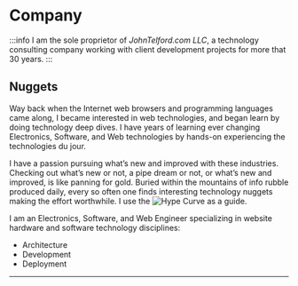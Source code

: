 # Company

:::info
I am the sole proprietor of _JohnTelford.com LLC_, a technology consulting company working with client development projects for more that 30 years.
:::

## Nuggets

Way back when the Internet web browsers and programming languages came along, I became interested in web technologies, and began learn by doing technology deep dives. I have years of learning ever changing Electronics, Software, and Web technologies by hands-on experiencing the technologies du jour.

I have a passion pursuing what’s new and improved with these industries. Checking out what’s new or not, a pipe dream or not, or what’s new and improved, is like panning for gold. Buried within the mountains of info rubble produced daily, every so often one finds interesting technology nuggets making the effort worthwhile. I use the ![Hype Curve](/img/hypecurve.png) as a guide.

I am an Electronics, Software, and Web Engineer specializing in website hardware and software technology disciplines:

- Architecture
- Development
- Deployment

---
